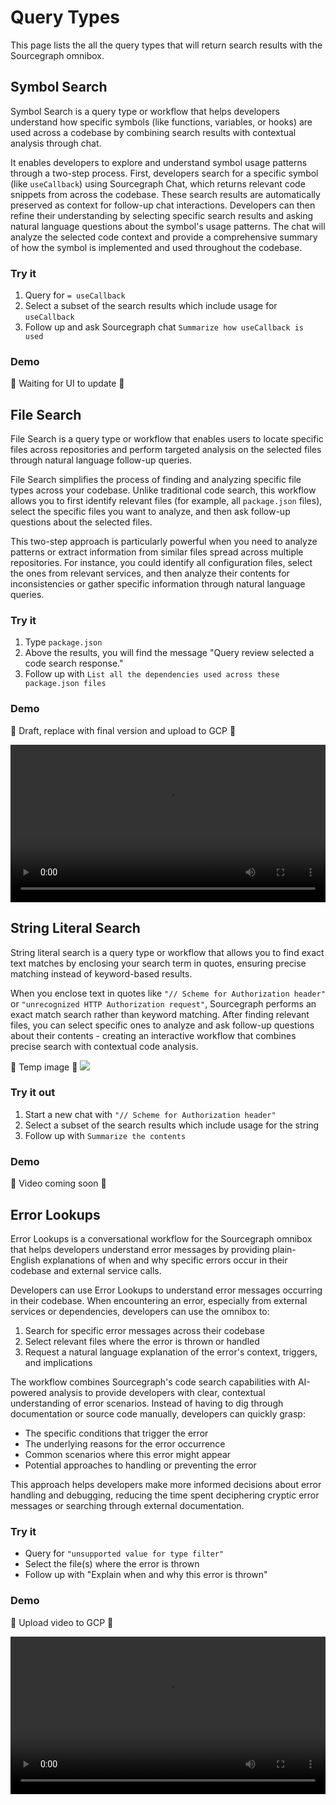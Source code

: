 # Query Types

<p className="subtitle">This page lists the all the query types that will return search results with the Sourcegraph omnibox.</p>

## Symbol Search

<p className="subtitle">Symbol Search is a query type or workflow that helps developers understand how specific symbols (like functions, variables, or hooks) are used across a codebase by combining search results with contextual analysis through chat.</p>

It enables developers to explore and understand symbol usage patterns through a two-step process. First, developers search for a specific symbol (like `useCallback`) using Sourcegraph Chat, which returns relevant code snippets from across the codebase. These search results are automatically preserved as context for follow-up chat interactions. Developers can then refine their understanding by selecting specific search results and asking natural language questions about the symbol's usage patterns. The chat will analyze the selected code context and provide a comprehensive summary of how the symbol is implemented and used throughout the codebase.

### Try it

1. Query for `= useCallback`
2. Select a subset of the search results which include usage for `useCallback`
3. Follow up and ask Sourcegraph chat `Summarize how useCallback is used`

### Demo

🔴 Waiting for UI to update 🔴

## File Search

<p className="subtitle">File Search is a query type or workflow that enables users to locate specific files across repositories and perform targeted analysis on the selected files through natural language follow-up queries.</p>

File Search simplifies the process of finding and analyzing specific file types across your codebase. Unlike traditional code search, this workflow allows you to first identify relevant files (for example, all `package.json` files), select the specific files you want to analyze, and then ask follow-up questions about the selected files.

This two-step approach is particularly powerful when you need to analyze patterns or extract information from similar files spread across multiple repositories. For instance, you could identify all configuration files, select the ones from relevant services, and then analyze their contents for inconsistencies or gather specific information through natural language queries.

### Try it

1. Type `package.json`
2. Above the results, you will find the message "Query review selected a code search response."
3. Follow up with `List all the dependencies used across these package.json files`

### Demo

🔴 Draft, replace with final version and upload to GCP 🔴

<video width="100%" controls>
  <source src="https://p21.p4.n0.cdn.zight.com/items/BlumxXBE/55c5afa3-dee3-4b6c-bfd9-d3802360db2f.mp4?v=ec57e9a8c8e4a3d3af88635fcaf796d7" type="video/mp4" />
</video>

## String Literal Search

<p className="subtitle">String literal search is a query type or workflow that allows you to find exact text matches by enclosing your search term in quotes, ensuring precise matching instead of keyword-based results.</p>

When you enclose text in quotes like `"// Scheme for Authorization header"` or `"unrecognized HTTP Authorization request"`, Sourcegraph performs an exact match search rather than keyword matching. After finding relevant files, you can select specific ones to analyze and ask follow-up questions about their contents - creating an interactive workflow that combines precise search with contextual code analysis.

🔴 Temp image 🔴
![](https://p21.p4.n0.cdn.zight.com/items/8LuW5obg/895c40c8-82ff-4f42-ab21-c500ab3ce0d5.png?v=23fd39830504212ba80e2f51a31a0a4b)

### Try it out

1. Start a new chat with `"// Scheme for Authorization header"`
2. Select a subset of the search results which include usage for the string
3. Follow up with `Summarize the contents`

### Demo

🔴 Video coming soon 🔴

## Error Lookups

<p className="subtitle">Error Lookups is a conversational workflow for the Sourcegraph omnibox that helps developers understand error messages by providing plain-English explanations of when and why specific errors occur in their codebase and external service calls.</p>

Developers can use Error Lookups to understand error messages occurring in their codebase. When encountering an error, especially from external services or dependencies, developers can use the omnibox to:

1. Search for specific error messages across their codebase
2. Select relevant files where the error is thrown or handled
3. Request a natural language explanation of the error's context, triggers, and implications

The workflow combines Sourcegraph's code search capabilities with AI-powered analysis to provide developers with clear, contextual understanding of error scenarios. Instead of having to dig through documentation or source code manually, developers can quickly grasp:

* The specific conditions that trigger the error
* The underlying reasons for the error occurrence
* Common scenarios where this error might appear
* Potential approaches to handling or preventing the error

This approach helps developers make more informed decisions about error handling and debugging, reducing the time spent deciphering cryptic error messages or searching through external documentation.

### Try it

* Query for `"unsupported value for type filter"`
* Select the file(s) where the error is thrown
* Follow up with "Explain when and why this error is thrown"

### Demo

🔴 Upload video to GCP 🔴

<video width="100%" controls>
  <source src="https://p21.p4.n0.cdn.zight.com/items/QwuyA4q7/dda31e22-d3ba-4844-b1d5-95978f2a7b1f.mp4?v=75789259e408c85fa268aa105c974894" type="video/mp4" />
</video>
